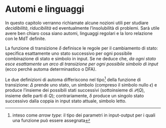 # Automi e linguaggi \hfill \faCodepen

In questo capitolo verranno richiamate alcune nozioni utili per studiare *decidibilità*, *riducibilità* ed eventualmente l'insolubilità di problemi. Sarà utile avere ben chiaro cosa siano automi, linguaggi regolari e la loro relazione con le MdT definite.

\begin{definition}
Un \underline{automa finito determinastico} (DFA) è la quintupla
$$(Q, \Sigma, \delta, q_0, F)$$

\begin{itemize}[itemsep=-7pt]
\item $Q$ è l'insieme finito degli stati
\item $\Sigma$ è l'insieme finito dei simboli (alfabeto)
\item $\delta{:}Q{\times}\Sigma{\rightarrow}Q$ è la funzione di transizione
\item $q_0{\in}Q$ è lo stato iniziale
\item $F{\subseteq}Q$ è l'insieme degli stati di accettazione
\end{itemize}
\end{definition}

La funzione di transizione $\delta$ definisce le regole per il cambiamento di stato: specifica esattamente uno stato successivo per ogni possibile combinazione di stato e simbolo in input. Se ne deduce che, *da ogni stato esce esattamente un arco di transizione per ogni possibile simbolo di input* (ecco perchè automa determinastico o DFA).

\begin{definition}
Un \underline{automa finito non deterministico} (NFA) è la quintupla
$$(Q, \Sigma, \Delta, q_0, F)$$

\begin{itemize}[itemsep=-7pt]
\item $Q$ è l'insieme finito degli stati
\item $\Sigma$ è l'insieme finito dei simboli (alfabeto)
\item $\Delta{:}Q{\times}\Sigma_\epsilon{\rightarrow}\mathcal{P}(Q)$ è la funzione di transizione
\item $q_0{\in}Q$ è lo stato iniziale
\item $F{\subseteq}Q$ è l'insieme degli stati di accettazione
\end{itemize}
\end{definition}

Le due definizioni di automa differiscono nel tipo[^7] della funzione di transizione: $\Delta$ prende uno stato, un simbolo (compreso il simbolo nullo $\epsilon$) e produce l'insieme dei possibili stati successivi (sottoinsieme di $\mathcal{P}(Q)$, insieme delle parti di $Q$); contrariamente, $\delta$ produce un singolo stato successivo dalla coppia in input stato attuale, simbolo letto.

[^7]: inteso come *arrow type*: il tipo dei parametri in input-output per i quali una funzione può essere assegnata
